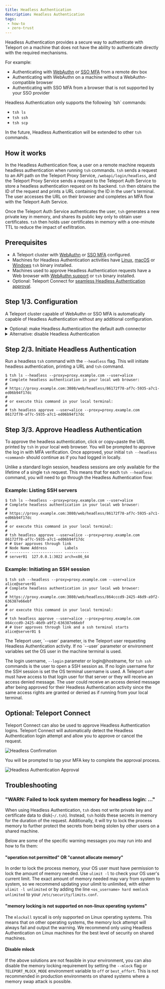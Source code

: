 ```yaml
---
title: Headless Authentication
description: Headless Authentication
tags:
 - how-to
 - zero-trust
---
```


Headless Authentication provides a secure way to authenticate with Teleport on
a machine that does not have the ability to authenticate directly with the
required mechanisms.

For example:

- Authenticating with [WebAuthn](./webauthn.mdx#set-up-cluster-wide-webauthn) or [SSO MFA](../sso/sso.mdx#allowing-sso-as-an-mfa-method-in-your-cluster) from a remote dev box
- Authenticating with WebAuthn on a machine without a WebAuthn-compatible browser
- Authenticating with SSO MFA from a browser that is not supported by your SSO provider

<Admonition type="note" title="Headless Authentication Support">
  Headless Authentication only supports the following `tsh` commands:

  - `tsh ls`
  - `tsh ssh`
  - `tsh scp`

  In the future, Headless Authentication will be extended to other `tsh` commands.
</Admonition>

## How it works

In the Headless Authentication flow, a user on a remote machine requests headless
authentication when running `tsh` commands. `tsh` sends a request to an API path
on the Teleport Proxy Service, `/webapi/login/headless`, and the Teleport Proxy
Service sends a request to the Teleport Auth Service to store a headless
authentication request on its backend. `tsh` then obtains the ID of the request
and prints a URL containing the ID in the user's terminal. The user accesses the
URL on their browser and completes an MFA flow with the Teleport Auth Service.

Once the Teleport Auth Service authenticates the user, `tsh` generates a new
private key in memory, and shares its public key only to obtain user
certificates. `tsh` then holds user certificates in memory with a one-minute TTL
to reduce the impact of exfiltration.

## Prerequisites

- A Teleport cluster with [WebAuthn](./webauthn.mdx#set-up-cluster-wide-webauthn) or [SSO MFA](../sso/sso.mdx#allowing-sso-as-an-mfa-method-in-your-cluster) configured.
- Machines for Headless Authentication activities have [Linux](../../installation/installation.mdx), [macOS](../../installation/installation.mdx) or [Windows](../../installation/installation.mdx) `tsh` binary installed.
- Machines used to approve Headless Authentication requests have a Web browser with [WebAuthn support](
  https://developers.yubico.com/WebAuthn/WebAuthn_Browser_Support/) or `tsh` binary installed.
- Optional: Teleport Connect for [seamless Headless Authentication approval](#optional-teleport-connect).

## Step 1/3. Configuration

A Teleport cluster capable of WebAuthn or SSO MFA is automatically capable of
Headless Authentication without any additional configuration.

<details>
<summary>Optional: make Headless Authentication the default auth connector</summary>

To make Headless Authentication the default authentication method for your Teleport
Cluster, add `connector_name: headless` to your cluster configuration.

Create a `cap.yaml` file or get the existing configuration using
`tctl get cluster_auth_preference`:

```yaml
kind: cluster_auth_preference
version: v2
metadata:
  name: cluster-auth-preference
spec:
  type: local
  second_factors: ["webauthn"]
  webauthn:
    rp_id: example.com
  connector_name: headless # headless by default
```

Update the configuration:

```code
$ tctl create -f cap.yaml
# cluster auth preference has been updated
```
</details>

<details>
<summary>Alternative: disable Headless Authentication</summary>

Headless Authentication is enabled automatically when WebAuthn or SSO MFA is configured.
If you want to forbid Headless Authentication in your cluster, add `headless: false` to your
configuration.

Create a `cap.yaml` file or get the existing configuration using
`tctl get cluster_auth_preference`:

```yaml
kind: cluster_auth_preference
version: v2
metadata:
  name: cluster-auth-preference
spec:
  type: local
  second_factors: ["webauthn"]
  webauthn:
    rp_id: example.com
  headless: false # disable Headless Authentication
```

Update the configuration:

```code
$ tctl create -f cap.yaml
# cluster auth preference has been updated
```

</details>

## Step 2/3. Initiate Headless Authentication

Run a headless `tsh` command with the `--headless` flag. This will initiate
headless authentication, printing a URL and `tsh` command.

```code
$ tsh ls --headless --proxy=proxy.example.com --user=alice
# Complete headless authentication in your local web browser:
#
# https://proxy.example.com:3080/web/headless/86172f78-af7c-5935-a7c1-ed06b94f17dc
#
# or execute this command in your local terminal:
#
# tsh headless approve --user=alice --proxy=proxy.example.com 86172f78-af7c-5935-a7c1-ed06b94f17dc
```

## Step 3/3. Approve Headless Authentication

To approve the headless authentication, click or copy+paste the URL printed by
`tsh` in your local web browser. You will be prompted to approve the log in with
MFA verification. Once approved, your initial `tsh --headless <command>`
should continue as if you had logged in locally.

Unlike a standard login session, headless sessions are only available for the
lifetime of a single `tsh` request. This means that for each `tsh --headless`
command, you will need to go through the Headless Authentication flow:

### Example: Listing SSH servers
```code
$ tsh ls --headless --proxy=proxy.example.com --user=alice
# Complete headless authentication in your local web browser:
#
# https://proxy.example.com:3080/web/headless/86172f78-af7c-5935-a7c1-ed06b94f17dc
#
# or execute this command in your local terminal:
#
# tsh headless approve --user=alice --proxy=proxy.example.com 86172f78-af7c-5935-a7c1-ed06b94f17dc
# # User approves through link
# Node Name Address        Labels
# --------- -------------- -----------
# server01  127.0.0.1:3022 arch=x86_64
```

### Example: Initiating an SSH session
```code
$ tsh ssh --headless --proxy=proxy.example.com --user=alice alice@server01
# Complete headless authentication in your local web browser:
#
# https://proxy.example.com:3080/web/headless/864cccd9-2425-46d9-a9f2-636387e66ebf
#
# or execute this command in your local terminal:
#
# tsh headless approve --user=alice --proxy=proxy.example.com 864cccd9-2425-46d9-a9f2-636387e66ebf
# # User approves through link and a ssh terminal starts
alice@server01 $
```

<Admonition type="note">
  The Teleport user, `--user` parameter, is the Teleport user requesting Headless Authentication activity.
  If no `--user` parameter or environment variables set the OS user in the machine terminal is used.

  The login username, `--login` parameter or login@hostname, for `tsh ssh` commands is the user
  to open a SSH session as. If no login username for the SSH session is set the OS terminal username is used.
  A Teleport user must have access to that login user for that server or they will receive
  an access denied message. The user could receive an access denied message after being approved
  for their Headless Authentication activity since the same access rights are granted or denied as if running from
  your local terminal.
</Admonition>

## Optional: Teleport Connect

Teleport Connect can also be used to approve Headless Authentication logins.  Teleport
Connect will automatically detect the Headless Authentication login attempt and allow
you to approve or cancel the request.

![Headless Confirmation](../../../img/headless/confirmation.png)

You will be prompted to tap your MFA key to complete the approval process.

![Headless Authentication Approval](../../../img/headless/approval.png)

## Troubleshooting

### "WARN: Failed to lock system memory for headless login: ..."

When using Headless Authentication, `tsh` does not write private key and certificate data
to disk(`~/.tsh`). Instead, `tsh` holds these secrets in memory for the duration of
the request. Additionally, it will try to lock the process memory to further protect
the secrets from being stolen by other users on a shared machine.

Below are some of the specific warning messages you may run into and how to fix them:

#### "operation not permitted" OR "cannot allocate memory"

In order to lock the process memory, your OS user must have permission to lock
the amount of memory needed. Use `ulimit -l` to check your OS user's current limit.
The exact amount of memory needed may vary from system to system, so we recommend
updating your ulimit to unlimited, with either `ulimit -l unlimited` or by adding
the line `<os_username> hard memlock unlimited` to your `/etc/security/limits.conf`.

#### "memory locking is not supported on non-linux operating systems"

The `mlockall` syscall is only supported on Linux operating systems. This means
that on other operating systems, the memory lock attempt will always fail and
output the warning. We recommend only using Headless Authentication on Linux machines
for the best level of security on shared machines.

#### Disable mlock

If the above solutions are not feasible in your environment, you can also disable
the memory locking requirement by setting the `--mlock` flag or `TELEPORT_MLOCK_MODE`
environment variable to `off` or `best_effort`. This is not recommended in production
environments on shared systems where a memory swap attack is possible.
